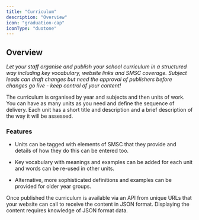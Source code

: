 ```yaml
---
title: "Curriculum"
description: "Overview"
icon: "graduation-cap"
iconType: "duotone"
---
```



<ModuleCards />

## Overview

*Let your staff organise and publish your school curriculum in a structured way including key vocabulary, website links
and SMSC coverage. Subject leads can draft changes but need the approval of publishers before changes go live - keep
control of your content!*

The curriculum is organised by year and subjects and then units of work. You can have as many units as you need and
define the sequence of delivery. Each unit has a short title and description and a brief description of the way it will
be assessed.

### Features

* Units can be tagged with elements of SMSC that they provide and details of how they do this can be entered too.

* Key vocabulary with meanings and examples can be added for each unit and words can be re-used in other units.

* Alternative, more sophisticated definitions and examples can be provided for older year groups.

<Tip>
    Once published the curriculum is available via an API from unique URLs that your website can call to receive the
    content in JSON format. Displaying the content requires knowledge of JSON format data.
</Tip>


<NextSteps />

